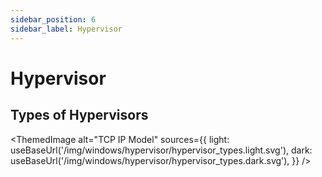 ```yaml
---
sidebar_position: 6
sidebar_label: Hypervisor
---
```

# Hypervisor

## Types of Hypervisors


<ThemedImage
  alt="TCP IP Model"
  sources={{
    light: useBaseUrl('/img/windows/hypervisor/hypervisor_types.light.svg'),
    dark: useBaseUrl('/img/windows/hypervisor/hypervisor_types.dark.svg'),
  }}
/>
